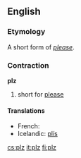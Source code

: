 {{also|PLZ|plž|pĺž}}
==English==

===Etymology===
A short form of ''[[please]]''.

===Contraction===
'''plz'''

# {{context|slang|lang=en}} short for [[please]]

====Translations====
{{trans-top|short for please}}
* French: {{t+|fr|svp}}
* Icelandic: [[plís]]
{{trans-mid}}
{{trans-bottom}}

[[cs:plz]]
[[it:plz]]
[[fi:plz]]